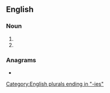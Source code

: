 ==English==

===Noun===
{{head|en|noun plural form}}

# {{plural of|meany|lang=en}}
# {{plural of|meanie|lang=en}}

===Anagrams===
* {{anagrams|en|a=aeeimns|Eiseman|nemesia}}

[[Category:English plurals ending in "-ies"]]